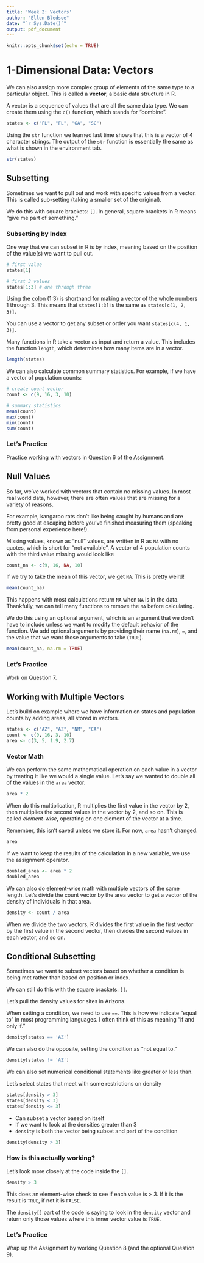 ```yaml
---
title: 'Week 2: Vectors'
author: "Ellen Bledsoe"
date: "`r Sys.Date()`"
output: pdf_document
---
```


```r
knitr::opts_chunk$set(echo = TRUE)
```

# 1-Dimensional Data: Vectors

We can also assign more complex group of elements of the same type to a particular object. This is called a **vector**, a basic data structure in R.

A vector is a sequence of values that are all the same data type. We can create them using the `c()` function, which stands for "combine".

```r
states <- c("FL", "FL", "GA", "SC")
```

Using the `str` function we learned last time shows that this is a vector of 4 character strings. The output of the `str` function is essentially the same as what is shown in the environment tab.

```r
str(states)
```

## Subsetting

Sometimes we want to pull out and work with specific values from a vector. This is called sub-setting (taking a smaller set of the original).

We do this with square brackets: `[]`. In general, square brackets in R means "give me part of something."

### Subsetting by Index

One way that we can subset in R is by index, meaning based on the position of the value(s) we want to pull out.

```r
# first value
states[1]

# first 3 values
states[1:3] # one through three
```

Using the colon (1:3) is shorthand for making a vector of the whole numbers 1 through 3. This means that `states[1:3]` is the same as `states[c(1, 2, 3)]`.

You can use a vector to get any subset or order you want `states[c(4, 1, 3)]`.

Many functions in R take a vector as input and return a value. This includes the function `length`, which determines how many items are in a vector.

```r
length(states)
```

We can also calculate common summary statistics. For example, if we have a vector of population counts:

```r
# create count vector
count <- c(9, 16, 3, 10)

# summary statistics
mean(count)
max(count)
min(count)
sum(count)
```

### Let's Practice

Practice working with vectors in Question 6 of the Assignment.

## Null Values

So far, we've worked with vectors that contain no missing values. In most real world data, however, there are often values that are missing for a variety of reasons.

For example, kangaroo rats don't like being caught by humans and are pretty good at escaping before you've finished measuring them (speaking from personal experience here!).

Missing values, known as "null" values, are written in R as `NA` with no quotes, which is short for "not available". A vector of 4 population counts with the third value missing would look like

```r
count_na <- c(9, 16, NA, 10)
```

If we try to take the mean of this vector, we get `NA`. This is pretty weird!

```r
mean(count_na)
```

This happens with most calculations return `NA` when `NA` is in the data. Thankfully, we can tell many functions to remove the `NA` before calculating.

We do this using an optional argument, which is an argument that we don't have to include unless we want to modify the default behavior of the function. We add optional arguments by providing their name (`na.rm`), `=`, and the value that we want those arguments to take (`TRUE`).

```r
mean(count_na, na.rm = TRUE)
```

### Let's Practice

Work on Question 7.

## Working with Multiple Vectors

Let's build on example where we have information on states and population counts by adding areas, all stored in vectors.

```r
states <- c("AZ", "AZ", "NM", "CA")
count <- c(9, 16, 3, 10)
area <- c(3, 5, 1.9, 2.7)
```

### Vector Math

We can perform the same mathematical operation on each value in a vector by treating it like we would a single value. Let's say we wanted to double all of the values in the `area` vector.

```r
area * 2
```

When do this multiplication, R multiplies the first value in the vector by 2, then multiplies the second values in the vector by 2, and so on. This is called _element-wise_, operating on one element of the vector at a time.

Remember, this isn't saved unless we store it. For now, `area` hasn't changed.

```r
area
```

If we want to keep the results of the calculation in a new variable, we use the assignment operator.

```r
doubled_area <- area * 2
doubled_area
```

We can also do element-wise math with multiple vectors of the same length. Let's divide the count vector by the area vector to get a vector of the density of individuals in that area.

```r
density <- count / area
```

When we divide the two vectors, R divides the first value in the first vector by the first value in the second vector, then divides the second values in each vector, and so on.

## Conditional Subsetting

Sometimes we want to subset vectors based on whether a condition is being met rather than based on position or index. 

We can still do this with the square brackets: `[]`.

Let's pull the density values for sites in Arizona.

When setting a condition, we need to use `==`. This is how we indicate "equal to" in most programming languages. I often think of this as meaning "if and only if."

```r
density[states == 'AZ']
```

We can also do the opposite, setting the condition as "not equal to."

```r
density[states != 'AZ']
```

We can also set numerical conditional statements like greater or less than.

Let's select states that meet with some restrictions on density

```r
states[density > 3]
states[density < 3]
states[density <= 3]
```

-   Can subset a vector based on itself
-   If we want to look at the densities greater than 3
-   `density` is both the vector being subset and part of the condition

```r
density[density > 3]
```

### How is this actually working?

Let's look more closely at the code inside the `[]`.

```r
density > 3
```

This does an element-wise check to see if each value is \> 3. If it is the result is `TRUE`, if not it is `FALSE`.

The `density[]` part of the code is saying to look in the `density` vector and return only those values where this inner vector value is `TRUE`.

### Let's Practice

Wrap up the Assignment by working Question 8 (and the optional Question 9).

